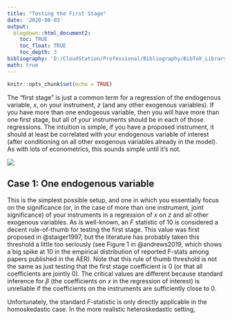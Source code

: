 ```yaml
---
title: "Testing the First Stage"
date: '2020-08-03'
output: 
  blogdown::html_document2:
    toc: TRUE
    toc_float: TRUE
    toc_depth: 3
bibliography: 'D:/CloudStation/Professional/Bibliography/BibTeX_Library.bib'
math: true
---
```


```r
knitr::opts_chunk$set(echo = TRUE)
```

The "first stage" is just a common term for a regression of the endogenous variable, $x$, on your instrument, $z$ (and any other exogenous variables). If you have more than one endogeous variable, then you will have more than one first stage, but all of your instruments should be in each of those regressions. The intuition is simple, if you have a proposed instrument, it should at least be correlated with your endogenous variable of interest (after conditioning on all other exogenous variables already in the model). As with lots of econometrics, this sounds simple until it's not.

![](https://media.giphy.com/media/14xS2Ey9TXH0Gs/giphy.gif)


## Case 1: One endogenous variable
This is the simplest possible setup, and one in which you essentially focus on the significance (or, in the case of more than one instrument, joint significance) of your instruments in a regression of $x$ on $z$ and all other exogenous variables. As is well-known, an $F$ statistic of 10 is considered a decent rule-of-thumb for testing the first stage. This value was first proposed in @staiger1997, but the literature has probably taken this threshold a little too seriously (see Figure 1 in @andrews2019, which shows a big spike at 10 in the empirical distribution of reported F-stats among papers published in the AER). Note that this rule of thumb threshold is not the same as just testing that the first stage coefficient is 0 (or that all coefficients are jointly 0). The critical values are different because standard inference for $\beta$ (the coefficients on $x$ in the regression of interest) is unreliable if the coefficients on the instruments are sufficiently close to 0.

Unfortunately, the standard $F$-statistic is only directly applicable in the homoskedastic case. In the more realistic heteroskedastic setting, 


